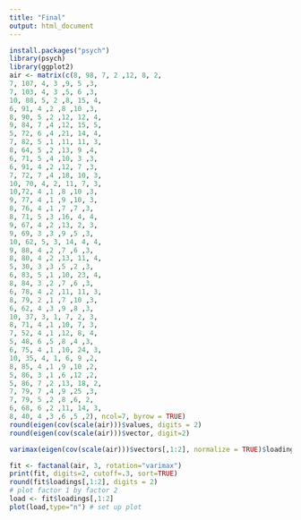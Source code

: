 ```yaml
---
title: "Final"
output: html_document
---
```


```r
install.packages("psych")
library(psych)
library(ggplot2)
air <- matrix(c(8, 98, 7, 2 ,12, 8, 2,
7, 107, 4, 3 ,9, 5 ,3,
7, 103, 4, 3 ,5, 6 ,3,
10, 88, 5, 2 ,8, 15, 4,
6, 91, 4 ,2 ,8 ,10 ,3,
8, 90, 5 ,2 ,12, 12, 4,
9, 84, 7 ,4 ,12, 15, 5,
5, 72, 6 ,4 ,21, 14, 4,
7, 82, 5 ,1 ,11, 11, 3,
8, 64, 5 ,2 ,13, 9 ,4,
6, 71, 5 ,4 ,10, 3 ,3,
6, 91, 4 ,2 ,12, 7 ,3,
7, 72, 7 ,4 ,18, 10, 3,
10, 70, 4, 2, 11, 7, 3,
10,72, 4 ,1 ,8 ,10 ,3,
9, 77, 4 ,1 ,9 ,10, 3,
8, 76, 4 ,1 ,7 ,7 ,3,
8, 71, 5 ,3 ,16, 4, 4,
9, 67, 4 ,2 ,13, 2, 3,
9, 69, 3 ,3 ,9 ,5 ,3,
10, 62, 5, 3, 14, 4, 4,
9, 88, 4 ,2 ,7 ,6 ,3,
8, 80, 4 ,2 ,13, 11, 4,
5, 30, 3 ,3 ,5 ,2 ,3,
6, 83, 5 ,1 ,10, 23, 4,
8, 84, 3 ,2 ,7 ,6 ,3,
6, 78, 4 ,2 ,11, 11, 3,
8, 79, 2 ,1 ,7 ,10 ,3,
6, 62, 4 ,3 ,9 ,8 ,3,
10, 37, 3, 1, 7, 2, 3,
8, 71, 4 ,1 ,10, 7, 3,
7, 52, 4 ,1 ,12, 8, 4,
5, 48, 6 ,5 ,8 ,4 ,3,
6, 75, 4 ,1 ,10, 24, 3,
10, 35, 4, 1, 6, 9 ,2,
8, 85, 4 ,1 ,9 ,10 ,2,
5, 86, 3 ,1 ,6 ,12 ,2,
5, 86, 7 ,2 ,13, 18, 2,
7, 79, 7 ,4 ,9 ,25 ,3,
7, 79, 5 ,2 ,8 ,6, 2,
6, 68, 6 ,2 ,11, 14, 3,
8, 40, 4 ,3 ,6 ,5 ,2), ncol=7, byrow = TRUE)
round(eigen(cov(scale(air)))$values, digits = 2)
round(eigen(cov(scale(air)))$vector, digit=2)

varimax(eigen(cov(scale(air)))$vectors[,1:2], normalize = TRUE)$loadings[,1:2]

fit <- factanal(air, 3, rotation="varimax")
print(fit, digits=2, cutoff=.3, sort=TRUE)
round(fit$loadings[,1:2], digits = 2)
# plot factor 1 by factor 2 
load <- fit$loadings[,1:2] 
plot(load,type="n") # set up plot 
```


